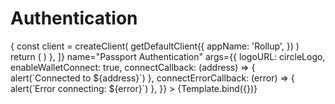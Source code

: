 

<Meta title="Components/Authentication" component={Authentication} />


# Authentication

<Canvas>
  <Story
    decorators={[
      (Story) => {
        const client = createClient(
          getDefaultClient({
            appName: 'Rollup',
          })
        )
        return (
          <WagmiConfig client={client}>
            <Story />
          </WagmiConfig>
        )
      },
    ]}
    name="Passport Authentication"
    args={{
      logoURL: circleLogo,
      enableWalletConnect: true,
      connectCallback: (address) => {
        alert(`Connected to ${address}`)
      },
      connectErrorCallback: (error) => {
        alert(`Error connecting: ${error}`)
      },
    }}
  >
    {Template.bind({})}
  </Story>
</Canvas>
